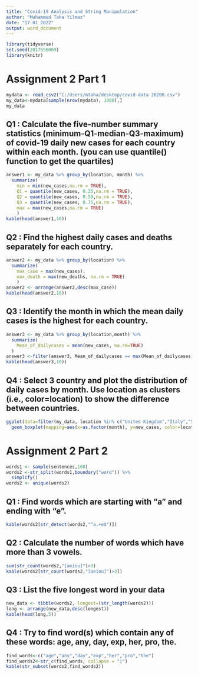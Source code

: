 ```yaml
---
title: "Covid-19 Analysis and String Manipulation"
author: "Muhammed Taha Yilmaz"
date: "17 01 2022"
output: word_document
---
```

```r
library(tidyverse)
set.seed(2017556069)
library(knitr)
```

# Assignment 2 Part 1

```r
mydata <- read_csv2("C:/Users/mtaha/desktop/covid-data-20200.csv")
my_data<-mydata[sample(nrow(mydata), 1000),]
my_data
```
## Q1 : Calculate the five-number summary statistics (minimum-Q1-median-Q3-maximum) of covid-19 daily new cases for each country within each month. (you can use quantile() function to get the quartiles)
```r
answer1 <- my_data %>% group_by(location, month) %>% 
  summarize(
    min = min(new_cases,na.rm = TRUE),
    Q1 = quantile(new_cases, 0.25,na.rm = TRUE),
    Q2 = quantile(new_cases, 0.50,na.rm = TRUE),
    Q3 = quantile(new_cases, 0.75,na.rm = TRUE),
    max = max(new_cases,na.rm = TRUE)
    )
kable(head(answer1,10))
```
## Q2 : Find the highest daily cases and deaths separately for each country. 
```r
answer2 <- my_data %>% group_by(location) %>%
  summarize(
    max_case = max(new_cases), 
    max_death = max(new_deaths, na.rm = TRUE)
    )
answer2 <- arrange(answer2,desc(max_case))
kable(head(answer2,10))
```
## Q3 : Identify the month in which the mean daily cases is the highest for each country.
```r
answer3 <- my_data %>% group_by(location,month) %>%
  summarize(
    Mean_of_dailycases = mean(new_cases, na.rm=TRUE)
  )
answer3 <-filter(answer3, Mean_of_dailycases == max(Mean_of_dailycases))
kable(head(answer3,10))
```
## Q4 : Select 3 country and plot the distribution of daily cases by month. Use location as clusters (i.e., color=location) to show the difference between countries.
```r
ggplot(data=filter(my_data, location %in% c("United Kingdom","Italy","Switzerland"))) +
  geom_boxplot(mapping=aes(x=as.factor(month), y=new_cases, color=location))
```


# Assignment 2 Part 2

```r
words1 <- sample(sentences,100)
words2 <-str_split(words1,boundary("word")) %>%
  simplify()
words2 <- unique(words2)
```

## Q1 : Find words which are starting with “a” and ending with “e”.
```r
kable(words2[str_detect(words2,"^a.+e$")])
```

## Q2 : Calculate the number of words which have more than 3 vowels.
```r
sum(str_count(words2,"[aeiou]")>3)
kable(words2[str_count(words2,"[aeiou]")>3])
```

## Q3 : List the five longest word in your data
```r
new_data <- tibble(words2, longest=(str_length(words2)))
long <- arrange(new_data,desc(longest))
kable(head(long,5))
```

## Q4 : Try to find word(s) which contain any of these words: age, any, day, exp, her, pro, the.
```r
find_words<-c("age","any","day","exp","her","pro","the")
find_words2<-str_c(find_words, collapse = "|")
kable(str_subset(words2,find_words2))
```

